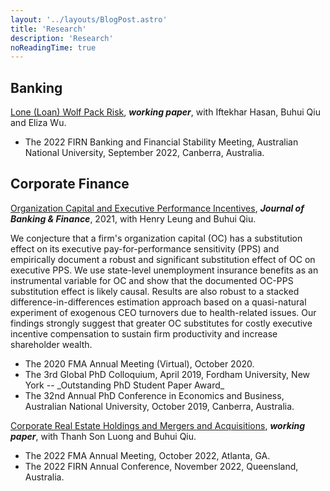 ```yaml
---
layout: '../layouts/BlogPost.astro'
title: 'Research'
description: 'Research'
noReadingTime: true
---
```


## Banking

[Lone (Loan) Wolf Pack Risk](), **_working paper_**, with Iftekhar Hasan, Buhui Qiu and Eliza Wu.

<div class="text-sm ml-8 mb-6 border-l-2 pl-4 border-gray-300">
  <div>
    <ul class="list-disc px-4">
      <li>
        The 2022 FIRN Banking and Financial Stability Meeting, Australian
        National University, September 2022, Canberra, Australia.
      </li>
    </ul>
  </div>
</div>

## Corporate Finance

[Organization Capital and Executive Performance Incentives](https://doi.org/10.1016/j.jbankfin.2020.106017), **_Journal of Banking & Finance_**, 2021, with Henry Leung and Buhui Qiu.

<div class="text-sm ml-8 mb-6 border-l-2 pl-4 border-gray-300">
  We conjecture that a firm's organization capital (OC) has a substitution
  effect on its executive pay-for-performance sensitivity (PPS) and empirically
  document a robust and significant substitution effect of OC on executive PPS.
  We use state-level unemployment insurance benefits as an instrumental variable
  for OC and show that the documented OC-PPS substitution effect is likely
  causal. Results are also robust to a stacked difference-in-differences
  estimation approach based on a quasi-natural experiment of exogenous CEO
  turnovers due to health-related issues. Our findings strongly suggest that
  greater OC substitutes for costly executive incentive compensation to sustain
  firm productivity and increase shareholder wealth.
  <div>
    <ul class="list-disc px-4">
      <li>The 2020 FMA Annual Meeting (Virtual), October 2020.</li>
      <li>
        The 3rd Global PhD Colloquium, April 2019, Fordham University, New York
        -- _Outstanding PhD Student Paper Award_
      </li>
      <li>
        The 32nd Annual PhD Conference in Economics and Business, Australian
        National University, October 2019, Canberra, Australia.
      </li>
    </ul>
  </div>
</div>

[Corporate Real Estate Holdings and Mergers and Acquisitions](), **_working paper_**, with Thanh Son Luong and Buhui Qiu.

<div class="text-sm ml-8 mb-6 border-l-2 pl-4 border-gray-300">
  <div>
    <ul class="list-disc px-4">
      <li>The 2022 FMA Annual Meeting, October 2022, Atlanta, GA.</li>
      <li>
        The 2022 FIRN Annual Conference, November 2022, Queensland, Australia.
      </li>
    </ul>
  </div>
</div>

